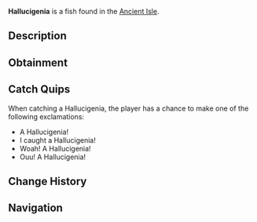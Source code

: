 {{FishInfobox
|image          = Hallucigenia.png
|rarity         = Rare
|sea            = First Sea
|location       = [[Ancient Isle]]
|sublocation    = Freshwater
|sources        = Fishing Rod
|radar_location = 
|xp             = 125
|weather        = 
|time           = Day
|season         = Autumn
|bait           = Flakes
|base_weight    = 10
|base_value     = 200
|weight_range   = 7
|base_chance    = 30
|base_resil     = 75
}}
'''Hallucigenia''' is a {{Rarity|Rare}} fish found in the [[Ancient Isle]].

== Description ==
{{Description|The Hallucigenia is an elongated, worm-like creature with spiney appendages throughout its body. They went extinct around 485 million years ago, at the end of the Ordovician period. They are quite low on the food chain, primarily feeding on small microorganisms.|Bestiary Entry}}

== Obtainment ==
{{Description|Can be found in freshwater at the Ancient Isle.|Bestiary Hint}}
{{Fish Availability|
Ancient Isle/Freshwater Pond
Ancient Isle/Waterfall
|top_rods      = 
Plastic Rod\322917.06\818748.85;
Krampus's Rod\261915.34\263035.19;
Magma Rod\253422.55\254506.08;
Buddy Bond Rod\239881.25\608213.43;
Fast Rod\234924.14\848620.31;
Flimsy Rod\226666.47\360362.42;
Rapid Rod\174646.48\940379.24;
Firefly Rod\158834.04\871074.23;
Fungal Rod\131294.61\710603.89;
Lucky Rod\129697.9\704712.42;
Training Rod\209310.03\179798.99;
Ethereal Prism Rod\160778.11\141015.95;
Seraphic Rod\156780.55\138714.49;
No-Life Rod\156369.17\139330.38;
Trident Rod\149526.63\124529.72;
Rod Of The Forgotten Fang\147160.66\130318.46;
Free Spirit Rod\146957.83\123851.75;
Challenger's Rod\143461.15\127743.93;
Rod Of The Exalted One\138859.88\124185.37;
Rod Of The Depths\133159.6\118217.61;
Zeus Rod\131990.61\117815.23;
Verdant Shear Rod\130292.58\116455.19;
Blazebringer Rod\125214.8\111767.12;
Depthseeker Rod\121044.66\106972.02;
Avalanche Rod\113937.49\96726.58;
Volcanic Rod\111975.01\91790.87;
Steady Rod\56473.98\31105.45
|recommended   = Training Rod
}}

== Catch Quips ==
When catching a Hallucigenia, the player has a chance to make one of the following exclamations:
* A Hallucigenia!
* I caught a Hallucigenia!
* Woah! A Hallucigenia!
* Ouu! A Hallucigenia!

== Change History ==
{{Change History|{{subst:Current Version}}}}

== Navigation ==
{{Fish Navbox|Ancient Isle}}